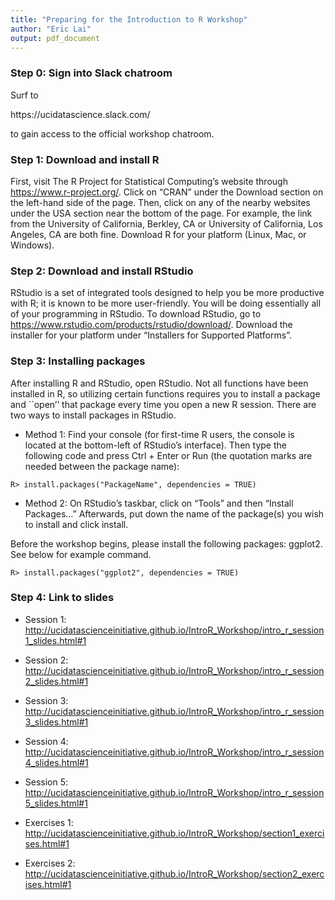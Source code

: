 ```yaml
---
title: "Preparing for the Introduction to R Workshop"
author: "Eric Lai"
output: pdf_document
---
```

### Step 0: Sign into Slack chatroom
Surf to 

https://ucidatascience.slack.com/

to gain access to the official workshop chatroom.

### Step 1: Download and install R
First, visit The R Project for Statistical Computing's website through <https://www.r-project.org/>. Click on "CRAN" under the Download section on the left-hand side of the page. Then, click on any of the nearby websites under the USA section near the bottom of the page. For example, the link from the University of California, Berkley, CA or University of California, Los Angeles, CA are both fine. Download R for your platform (Linux, Mac, or Windows).


### Step 2: Download and install RStudio
RStudio is a set of integrated tools designed to help you be more productive with R; it is known to be more user-friendly. You will be doing essentially all of your programming in RStudio. To download RStudio, go to <https://www.rstudio.com/products/rstudio/download/>. Download the installer for your platform under "Installers for Supported Platforms".

### Step 3: Installing packages
After installing R and RStudio, open RStudio. Not all functions have been installed in R, so utilizing certain functions requires you to install a package and ``open'' that package every time you open a new R session. There are two ways to install packages in RStudio.

* Method 1: Find your console (for first-time R users, the console is located at the bottom-left of RStudio's interface). Then type the following code and press Ctrl + Enter or Run (the quotation marks are needed between the package name):

```
R> install.packages("PackageName", dependencies = TRUE)
```

* Method 2: On RStudio's taskbar, click on "Tools" and then "Install Packages..." Afterwards, put down the name of the package(s) you wish to install and click install.

Before the workshop begins, please install the following packages: ggplot2. See below for example command.

```
R> install.packages("ggplot2", dependencies = TRUE)
```

### Step 4: Link to slides
* Session 1: <http://ucidatascienceinitiative.github.io/IntroR_Workshop/intro_r_session1_slides.html#1>

* Session 2: <http://ucidatascienceinitiative.github.io/IntroR_Workshop/intro_r_session2_slides.html#1>

* Session 3: <http://ucidatascienceinitiative.github.io/IntroR_Workshop/intro_r_session3_slides.html#1>

* Session 4: <http://ucidatascienceinitiative.github.io/IntroR_Workshop/intro_r_session4_slides.html#1>

* Session 5: <http://ucidatascienceinitiative.github.io/IntroR_Workshop/intro_r_session5_slides.html#1>

* Exercises 1: <http://ucidatascienceinitiative.github.io/IntroR_Workshop/section1_exercises.html#1>

* Exercises 2: <http://ucidatascienceinitiative.github.io/IntroR_Workshop/section2_exercises.html#1>
